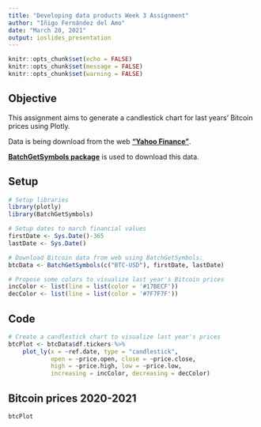 ```yaml
---
title: "Developing data products Week 3 Assignment"
author: "Iñigo Fernández del Amo"
date: "March 20, 2021"
output: ioslides_presentation
---
```


```r
knitr::opts_chunk$set(echo = FALSE)
knitr::opts_chunk$set(message = FALSE)
knitr::opts_chunk$set(warning = FALSE)
```

## Objective

This assignment aims to generate a candlestick chart for last years' Bitcoin prices using Plotly.

Data is being download from the web [**"Yahoo Finance"**](!https://finance.yahoo.com/quote/BTC-USD?p=BTC-USD&.tsrc=fin-srch).

[**BatchGetSymbols package**](!https://finance.yahoo.com/quote/BTC-USD?p=BTC-USD&.tsrc=fin-srch) is used to download this data.

## Setup

```r
# Setup libraries
library(plotly)
library(BatchGetSymbols)

# Setup dates to march financial values
firstDate <- Sys.Date()-365
lastDate <- Sys.Date()

# Download Bitcoin data from web using BatchGetSymbols:
btcData <- BatchGetSymbols(c("BTC-USD"), firstDate, lastDate)

# Propose some colors to visualize last year's Bitcoin prices
incColor <- list(line = list(color = '#17BECF'))
decColor <- list(line = list(color = '#7F7F7F'))
```

## Code

```r
# Create a candlestick chart to visualize last year's prices
btcPlot <- btcData$df.tickers %>% 
    plot_ly(x = ~ref.date, type = "candlestick", 
            open = ~price.open, close = ~price.close, 
            high = ~price.high, low = ~price.low, 
            increasing = incColor, decreasing = decColor)
```

## Bitcoin prices 2020-2021

```r
btcPlot
```

